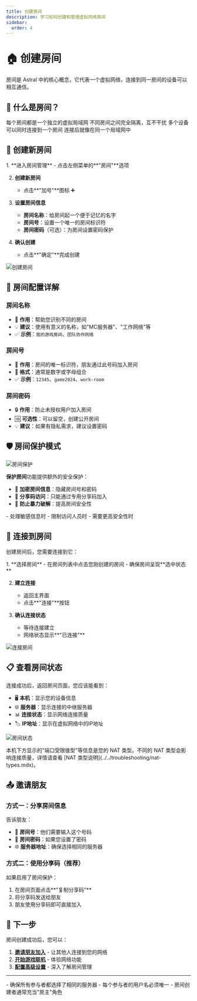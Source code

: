 ```yaml
---
title: 创建房间
description: 学习如何创建和管理虚拟网络房间
sidebar:
  order: 4
---
```



# 🏠 创建房间

房间是 Astral 中的核心概念，它代表一个虚拟网络，连接到同一房间的设备可以相互通信。

## 🎯 什么是房间？

<CardGrid>
  <Card title="🌐 虚拟网络" icon="puzzle">
    每个房间都是一个独立的虚拟局域网
  </Card>
  <Card title="🔐 安全隔离" icon="shield">
    不同房间之间完全隔离，互不干扰
  </Card>
  <Card title="👥 多人协作" icon="star">
    多个设备可以同时连接到一个房间
  </Card>
  <Card title="🎮 即插即用" icon="rocket">
    连接后就像在同一个局域网中
  </Card>
</CardGrid>

## 📝 创建新房间

<Steps>
1. **进入房间管理**
   - 点击左侧菜单的**"房间"**选项

2. **创建新房间**
   - 点击**"加号"**图标 ➕

3. **设置房间信息**
   - **房间名称**：给房间起一个便于记忆的名字
   - **房间号**：设置一个唯一的房间标识符
   - **房间密码**（可选）：为房间设置密码保护

4. **确认创建**
   - 点击**"确定"**完成创建
</Steps>

![创建房间](/images/食用-5.png)

## 🔧 房间配置详解

### 房间名称
- 📝 **作用**：帮助您识别不同的房间
- 💡 **建议**：使用有意义的名称，如"MC服务器"、"工作网络"等
- ✅ **示例**：`我的游戏房间`、`团队协作网络`

### 房间号
- 🔑 **作用**：房间的唯一标识符，朋友通过此号码加入房间
- 📏 **格式**：通常是数字或字母组合
- ✅ **示例**：`12345`、`game2024`、`work-room`

### 房间密码
- 🔒 **作用**：防止未授权用户加入房间
- 🆔 **可选性**：可以留空，创建公开房间
- 💡 **建议**：如果有隐私需求，建议设置密码

## 🛡️ 房间保护模式

![房间保护](/images/食用-8.png)

**保护房间**功能提供额外的安全保护：

- 🔐 **加密房间信息**：隐藏房间号和密码
- 📱 **分享码访问**：只能通过专用分享码加入
- 🚫 **防止暴力破解**：提高房间安全性

<Aside type="tip" title="何时使用保护模式？">
- 处理敏感信息时
- 限制访问人员时  
- 需要更高安全性时
</Aside>

## 🔗 连接到房间

创建房间后，您需要连接到它：

<Steps>
1. **选择房间**
   - 在房间列表中点击您刚创建的房间
   - 确保房间呈现**选中状态**

2. **建立连接**
   - 返回主界面
   - 点击**"连接"**按钮

3. **确认连接状态**
   - 等待连接建立
   - 网络状态显示**"已连接"**
</Steps>

![连接房间](/images/食用-6.png)

## 📋 查看房间状态

连接成功后，返回房间页面，您应该能看到：

- 🖥️ **本机**：显示您的设备信息
- 🌐 **服务器**：显示连接的中继服务器
- 📊 **连接状态**：显示网络连接质量
- 🏷️ **IP地址**：显示在虚拟网络中的IP地址

![房间状态](/images/食用-7.png)

<Aside type="note" title="关于 NAT 类型">
本机下方显示的"端口受限锥型"等信息是您的 NAT 类型。不同的 NAT 类型会影响连接质量，详情请查看 [NAT 类型说明](../../troubleshooting/nat-types.mdx)。
</Aside>

## 📤 邀请朋友

### 方式一：分享房间信息
告诉朋友：
- 🔢 **房间号**：他们需要输入这个号码
- 🔐 **房间密码**：如果您设置了密码
- 🌐 **服务器地址**：确保选择相同的服务器

### 方式二：使用分享码（推荐）
如果启用了房间保护：
1. 在房间页面点击**"复制分享码"**
2. 将分享码发送给朋友
3. 朋友使用分享码即可直接加入

## 🎯 下一步

房间创建成功后，您可以：

1. **[邀请朋友加入](./join-room.mdx)** - 让其他人连接到您的网络
2. **[开始游戏联机](../../advanced/game-multiplayer.mdx)** - 体验网络功能
3. **[配置高级设置](../../user-guide/room-management.mdx)** - 深入了解房间管理

---

<Aside type="caution" title="重要提醒">
- 确保所有参与者都选择了相同的服务器
- 每个参与者的用户名必须唯一
- 房间创建者通常充当"房主"角色
</Aside>
